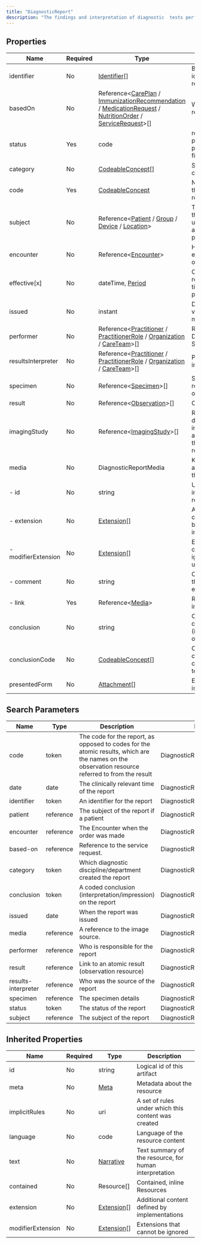 ```yaml
---
title: "DiagnosticReport"
description: "The findings and interpretation of diagnostic  tests performed on patients, groups of patients, devices, and locations, and/or specimens derived from these. The report includes clinical context such as requesting and provider information, and some mix of atomic results, images, textual and coded interpretations, and formatted representation of diagnostic reports."
---
```


## Properties

| Name                | Required | Type                                                                                                                                                                                                                                                                                                                                                          | Description                                                                |
| ------------------- | -------- | ------------------------------------------------------------------------------------------------------------------------------------------------------------------------------------------------------------------------------------------------------------------------------------------------------------------------------------------------------------- | -------------------------------------------------------------------------- |
| identifier          | No       | [Identifier](/medical-api/fhir/data-types/identifier)[]                                                                                                                                                                                                                                                                                                       | Business identifier for report                                             |
| basedOn             | No       | Reference&lt;[CarePlan](/medical-api/fhir/resources/careplan) / [ImmunizationRecommendation](/medical-api/fhir/resources/immunizationrecommendation) / [MedicationRequest](/medical-api/fhir/resources/medicationrequest) / [NutritionOrder](/medical-api/fhir/resources/nutritionorder) / [ServiceRequest](/medical-api/fhir/resources/servicerequest)&gt;[] | What was requested                                                         |
| status              | Yes      | code                                                                                                                                                                                                                                                                                                                                                          | registered / partial / preliminary / final +                               |
| category            | No       | [CodeableConcept](/medical-api/fhir/data-types/codeableconcept)[]                                                                                                                                                                                                                                                                                             | Service category                                                           |
| code                | Yes      | [CodeableConcept](/medical-api/fhir/data-types/codeableconcept)                                                                                                                                                                                                                                                                                               | Name/Code for this diagnostic report                                       |
| subject             | No       | Reference&lt;[Patient](/medical-api/fhir/resources/patient) / [Group](/medical-api/fhir/resources/group) / [Device](/medical-api/fhir/resources/device) / [Location](/medical-api/fhir/resources/location)&gt;                                                                                                                                                | The subject of the report - usually, but not always, the patient           |
| encounter           | No       | Reference&lt;[Encounter](/medical-api/fhir/resources/encounter)&gt;                                                                                                                                                                                                                                                                                           | Health care event when test ordered                                        |
| effective[x]        | No       | dateTime, [Period](/medical-api/fhir/data-types/period)                                                                                                                                                                                                                                                                                                       | Clinically relevant time/time-period for report                            |
| issued              | No       | instant                                                                                                                                                                                                                                                                                                                                                       | DateTime this version was made                                             |
| performer           | No       | Reference&lt;[Practitioner](/medical-api/fhir/resources/practitioner) / [PractitionerRole](/medical-api/fhir/resources/practitionerrole) / [Organization](/medical-api/fhir/resources/organization) / [CareTeam](/medical-api/fhir/resources/careteam)&gt;[]                                                                                                  | Responsible Diagnostic Service                                             |
| resultsInterpreter  | No       | Reference&lt;[Practitioner](/medical-api/fhir/resources/practitioner) / [PractitionerRole](/medical-api/fhir/resources/practitionerrole) / [Organization](/medical-api/fhir/resources/organization) / [CareTeam](/medical-api/fhir/resources/careteam)&gt;[]                                                                                                  | Primary result interpreter                                                 |
| specimen            | No       | Reference&lt;[Specimen](/medical-api/fhir/resources/specimen)&gt;[]                                                                                                                                                                                                                                                                                           | Specimens this report is based on                                          |
| result              | No       | Reference&lt;[Observation](/medical-api/fhir/resources/observation)&gt;[]                                                                                                                                                                                                                                                                                     | Observations                                                               |
| imagingStudy        | No       | Reference&lt;[ImagingStudy](/medical-api/fhir/resources/imagingstudy)&gt;[]                                                                                                                                                                                                                                                                                   | Reference to full details of imaging associated with the diagnostic report |
| media               | No       | DiagnosticReportMedia                                                                                                                                                                                                                                                                                                                                         | Key images associated with this report                                     |
| - id                | No       | string                                                                                                                                                                                                                                                                                                                                                        | Unique id for inter-element referencing                                    |
| - extension         | No       | [Extension](/medical-api/fhir/data-types/extension)[]                                                                                                                                                                                                                                                                                                         | Additional content defined by implementations                              |
| - modifierExtension | No       | [Extension](/medical-api/fhir/data-types/extension)[]                                                                                                                                                                                                                                                                                                         | Extensions that cannot be ignored even if unrecognized                     |
| - comment           | No       | string                                                                                                                                                                                                                                                                                                                                                        | Comment about the image (e.g. explanation)                                 |
| - link              | Yes      | Reference&lt;[Media](/medical-api/fhir/resources/media)&gt;                                                                                                                                                                                                                                                                                                   | Reference to the image source                                              |
| conclusion          | No       | string                                                                                                                                                                                                                                                                                                                                                        | Clinical conclusion (interpretation) of test results                       |
| conclusionCode      | No       | [CodeableConcept](/medical-api/fhir/data-types/codeableconcept)[]                                                                                                                                                                                                                                                                                             | Codes for the clinical conclusion of test results                          |
| presentedForm       | No       | [Attachment](/medical-api/fhir/data-types/attachment)[]                                                                                                                                                                                                                                                                                                       | Entire report as issued                                                    |

## Search Parameters

| Name                | Type      | Description                                                                                                                                      | Expression                          |
| ------------------- | --------- | ------------------------------------------------------------------------------------------------------------------------------------------------ | ----------------------------------- |
| code                | token     | The code for the report, as opposed to codes for the atomic results, which are the names on the observation resource referred to from the result | DiagnosticReport.code               |
| date                | date      | The clinically relevant time of the report                                                                                                       | DiagnosticReport.effective          |
| identifier          | token     | An identifier for the report                                                                                                                     | DiagnosticReport.identifier         |
| patient             | reference | The subject of the report if a patient                                                                                                           | DiagnosticReport.subject            |
| encounter           | reference | The Encounter when the order was made                                                                                                            | DiagnosticReport.encounter          |
| based-on            | reference | Reference to the service request.                                                                                                                | DiagnosticReport.basedOn            |
| category            | token     | Which diagnostic discipline/department created the report                                                                                        | DiagnosticReport.category           |
| conclusion          | token     | A coded conclusion (interpretation/impression) on the report                                                                                     | DiagnosticReport.conclusionCode     |
| issued              | date      | When the report was issued                                                                                                                       | DiagnosticReport.issued             |
| media               | reference | A reference to the image source.                                                                                                                 | DiagnosticReport.media.link         |
| performer           | reference | Who is responsible for the report                                                                                                                | DiagnosticReport.performer          |
| result              | reference | Link to an atomic result (observation resource)                                                                                                  | DiagnosticReport.result             |
| results-interpreter | reference | Who was the source of the report                                                                                                                 | DiagnosticReport.resultsInterpreter |
| specimen            | reference | The specimen details                                                                                                                             | DiagnosticReport.specimen           |
| status              | token     | The status of the report                                                                                                                         | DiagnosticReport.status             |
| subject             | reference | The subject of the report                                                                                                                        | DiagnosticReport.subject            |

## Inherited Properties

| Name              | Required | Type                                                  | Description                                            |
| ----------------- | -------- | ----------------------------------------------------- | ------------------------------------------------------ |
| id                | No       | string                                                | Logical id of this artifact                            |
| meta              | No       | [Meta](/medical-api/fhir/data-types/meta)             | Metadata about the resource                            |
| implicitRules     | No       | uri                                                   | A set of rules under which this content was created    |
| language          | No       | code                                                  | Language of the resource content                       |
| text              | No       | [Narrative](/medical-api/fhir/data-types/narrative)   | Text summary of the resource, for human interpretation |
| contained         | No       | Resource[]                                            | Contained, inline Resources                            |
| extension         | No       | [Extension](/medical-api/fhir/data-types/extension)[] | Additional content defined by implementations          |
| modifierExtension | No       | [Extension](/medical-api/fhir/data-types/extension)[] | Extensions that cannot be ignored                      |
